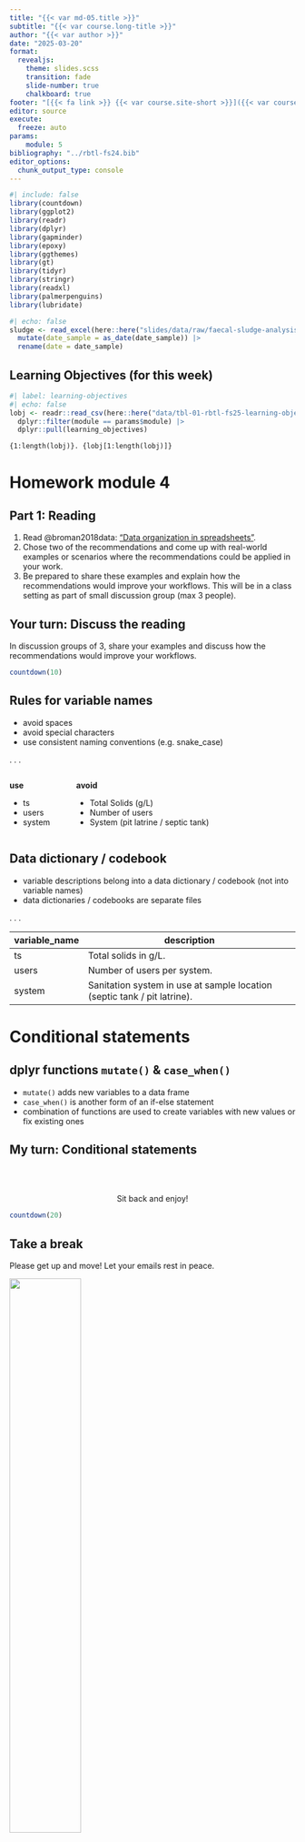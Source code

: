 ```yaml
---
title: "{{< var md-05.title >}}"
subtitle: "{{< var course.long-title >}}"
author: "{{< var author >}}"
date: "2025-03-20"
format: 
  revealjs: 
    theme: slides.scss
    transition: fade
    slide-number: true
    chalkboard: true
footer: "[{{< fa link >}} {{< var course.site-short >}}]({{< var course.site >}})"
editor: source
execute:
  freeze: auto
params:
    module: 5
bibliography: "../rbtl-fs24.bib"
editor_options: 
  chunk_output_type: console
---
```


```r
#| include: false
library(countdown)
library(ggplot2)
library(readr)
library(dplyr)
library(gapminder)
library(epoxy)
library(ggthemes)
library(gt)
library(tidyr)
library(stringr)
library(readxl)
library(palmerpenguins)
library(lubridate)
```

```r
#| echo: false
sludge <- read_excel(here::here("slides/data/raw/faecal-sludge-analysis.xlsx")) |> 
  mutate(date_sample = as_date(date_sample)) |> 
  rename(date = date_sample)
```

## Learning Objectives (for this week)

```r
#| label: learning-objectives
#| echo: false
lobj <- readr::read_csv(here::here("data/tbl-01-rbtl-fs25-learning-objectives.csv")) |> 
  dplyr::filter(module == params$module) |>
  dplyr::pull(learning_objectives)

```

```epoxy
{1:length(lobj)}. {lobj[1:length(lobj)]}
```

# Homework module 4 {background-color="#4C326A"}

## Part 1: Reading

1.  Read @broman2018data: ["Data organization in spreadsheets"](https://www.tandfonline.com/doi/full/10.1080/00031305.2017.1375989).
2.  Chose two of the recommendations and come up with [real-world examples]{.highlight-yellow} or scenarios where the recommendations could be applied in your work.
3.  Be prepared to share these examples and [explain how the recommendations would improve your workflows]{.highlight-yellow}. This will be in a class setting as part of small discussion group (max 3 people).

## Your turn: Discuss the reading

::: task
In discussion groups of 3, share your examples and discuss how the recommendations would improve your workflows.
:::

```r
countdown(10)
```

## Rules for variable names

-   avoid spaces
-   avoid special characters
-   use consistent naming conventions (e.g. snake_case)

. . .

::: columns
::: {.column width="20%"}
**use**

-   ts
-   users
-   system
:::

::: {.column width="80%"}
**avoid**

-   Total Solids (g/L)
-   Number of users
-   System (pit latrine / septic tank)
:::
:::

## Data dictionary / codebook

-   variable descriptions belong into a data dictionary / codebook (not into variable names)
-   data dictionaries / codebooks are separate files

. . . 

| variable_name | description                                                             |
|---------------|-------------------------------------------------------------------------|
| ts            | Total solids in g/L.                                                    |
| users         | Number of users per system.                                             |
| system        | Sanitation system in use at sample location (septic tank / pit latrine). |

# Conditional statements {background-color="#4C326A"}

## dplyr functions `mutate()` & `case_when()`

-   `mutate()` adds new variables to a data frame
-   `case_when()` is another form of an if-else statement
-   combination of functions are used to create variables with new values or fix existing ones

## My turn: Conditional statements

<br><br>

::: {.hand-purple-large style="text-align: center;"}
Sit back and enjoy!
:::

```r
countdown(20)
```

## Take a break

[Please get up and move!]{.highlight-yellow} Let your emails rest in peace.

![](img/lec-05/pixel-art-beach.png){width="50%" fig-alt="A pixel art style image of a serene beach scene. The beach is lined with tall, lush palm trees swaying gently in the breeze. The sand is golden and pristine, meeting the clear blue waters of the ocean. The sky is a gradient of soft blues, with a few fluffy white clouds drifting lazily. The sun is setting in the background, casting warm orange and pink hues across the sky and sea, creating a tranquil and picturesque setting."}

```r
countdown(minutes = 10)
```

::: footer
Image generated with [DALL-E 3 by OpenAI](https://openai.com/blog/dall-e/)
:::

## Your turn: md-05-exercises - conditions

::: task
1.  Open [posit.cloud](https://posit.cloud) in your browser (use your bookmark).
2.  Open the [ds4owd workspace]{.highlight-yellow} for the course.
3.  In the File Manager in the bottom right window, locate the [`md-05a-conditions-your-turn.qmd`]{.highlight-yellow} file and click on it to open it in the top left window.
4.  Follow instructions in the file
:::

```r
countdown(20)
```

## Task 1 {.scrollable}

1.  A mistake happened during data entry for sample id 16. Use `mutate()` and `case_when()` to change the ts value of 0.72 to 8.72.

```r
#| echo: true
#| eval: false
sludge |> 
    mutate(ts = case_when(
        ts ==  0.72 ~ 8.72,
        .default = ts
    ))
```

```r
#| echo: false
#| eval: true
sludge |> 
    mutate(ts = case_when(
        ts ==  0.72 ~ 8.72,
        .default = ts
    )) |> 
  gt()
```

## Task 2

1.  Another mistake happened during data entry for sample id 6. Use `mutate()` and `case_when()` to change the system value of id 6 from "pit latrine" to "septic tank".

```r
#| echo: true
#| eval: false
sludge |> 
    mutate(system = case_when(
        id ==  6 ~ "septic tank",
        .default = system
    ))

```

```r
#| echo: false
#| eval: true
sludge |> 
    mutate(system = case_when(
        id ==  6 ~ "septic tank",
        .default = system
    )) |> 
  gt()

```

## Task 3 (stretch goal)

1.  Add a new variable with the name `ts_cat` to the dataframe. that categorises sludge samples into low, medium and high solids content.Use `mutate()` and `case_when()` to create the new variable.

-   samples with less than 15 g/L are categorised as low
-   samples with 15 g/L to 50 g/L are categorised as medium
-   samples with more than 50 g/L are categorised as high

## Task 3 (stretch goal)

```r
#| echo: true
#| eval: false
sludge |> 
    mutate(ts_cat = case_when(
        ts < 15 ~ "low",
        ts >= 15 & ts <= 50 ~ "medium",
        ts > 50 ~ "high"
    ))
```

```r
#| echo: false
#| eval: true
sludge |> 
    mutate(ts_cat = case_when(
        ts < 15 ~ "low",
        ts >= 15 & ts <= 50 ~ "medium",
        ts > 50 ~ "high"
    )) |> 
  gt()
```

## Task 3 (stretch goal)

```r
#| echo: true
#| eval: false
sludge |> 
    mutate(ts_cat = case_when(
        ts < 15 ~ "low",
        ts >= 15 & ts <= 50 ~ "medium",
        ts > 50 ~ "high"
    )) |> 
  count(ts_cat)
```

```r
#| echo: false
#| eval: true
sludge |> 
    mutate(ts_cat = case_when(
        ts < 15 ~ "low",
        ts >= 15 & ts <= 50 ~ "medium",
        ts > 50 ~ "high"
    )) |> 
    count(ts_cat) |> 
  gt()
```

# Dates and times {background-color="#4C326A"}

## Dates and times in R

-   Dates and times are stored as numbers in R
-   Dates are stored as the number of days since 1970-01-01
-   Times are stored as the number of seconds since 1970-01-01 00:00:00
-   Dates and times are stored as numeric values, but can be formatted to look like dates and times

## My turn: Dates

<br><br>

::: {.hand-purple-large style="text-align: center;"}
Sit back and enjoy!
:::

```r
countdown(15)
```

## Take a break

[Please get up and move!]{.highlight-yellow} Let your emails rest in peace.

![](img/lec-05/pixel-art-beach.png){width="50%" fig-alt="A pixel art style image of a serene beach scene. The beach is lined with tall, lush palm trees swaying gently in the breeze. The sand is golden and pristine, meeting the clear blue waters of the ocean. The sky is a gradient of soft blues, with a few fluffy white clouds drifting lazily. The sun is setting in the background, casting warm orange and pink hues across the sky and sea, creating a tranquil and picturesque setting."}

```r
countdown(minutes = 10)
```

::: footer
Image generated with [DALL-E 3 by OpenAI](https://openai.com/blog/dall-e/)
:::

# Tables display {background-color="#4C326A"}

## R packages for displaying tables

-   Many packages for displaying tables in R
-   `gt` package is one of the most popular and flexible
-   `kable()` function of `knitr` package useful for simple tables

## Our turn: md-05-exercises - tables

::: task
1.  Open [posit.cloud](https://posit.cloud) in your browser (use your bookmark).
2.  Open the [ds4owd workspace]{.highlight-yellow} for the course.
3.  Click [Start]{.highlight-yellow} next to [md-05-exercises]{.highlight-yellow}.
4.  In the File Manager in the bottom right window, locate the [`md-05c-tables.qmd`]{.highlight-yellow} file and click on it to open it in the top left window.
:::

```r
countdown(30)
```

# Cross references {background-color="#4C326A"}

## Cross references

-   Help readers to navigate your document with numbered references and hyperlinks to entities like figures and tables.

-   Cross referencing steps:

    -   Add a caption to your figure or table.
    -   Give an ID to your figure or table, starting with `fig-` or `tbl-`.
    -   Refer to it with `@fig-...` or `@tbl-...`.

## Table cross references {.smaller}

The presence of the caption (`A few penguins`) and label (`#tbl-penguins`) make this table referenceable:

See `@tbl-penguins` for data on a few penguins.

becomes:

See @tbl-penguins for data on a few penguins.

```r
#| echo: fenced
#| label: tbl-penguins
#| tbl-cap: A few penguins

head(penguins) |> 
  gt()
```


# Homework assignments module 5 {background-color="#4C326A"}

## Module 5 documentation

::: learn-more
[rbtl-fs24.github.io/website/modules/md-05.html](https://rbtl-fs24.github.io/website/modules/md-05.html)

```{=html}
<iframe src="https://rbtl-fs24.github.io/website/modules/md-05.html" width="100%" height="500" style="border:2px solid #123233;" title="Module 5 documentation"></iframe>
```
:::

## Homework due date

-   Homework assignment due: [Wednesday, March 27th]{.highlight-yellow}
-   Correction & feedback phase up to: Tuesday, April 2nd

# Wrap-up {background-color="#4C326A"}

## Thanks! `r emo::ji("sunflower")`

Slides created via revealjs and Quarto: https://quarto.org/docs/presentations/revealjs/ Access slides as [PDF on GitHub](https://github.com/rbtl-fs24/website/raw/main/slides/lec-03-transformation.pdf)

All material is licensed under [Creative Commons Attribution Share Alike 4.0 International](https://creativecommons.org/licenses/by-sa/4.0/).

## References
